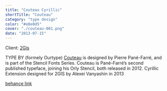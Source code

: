 ```yaml
---
title: "Couteau Cyrillic"
shortTitle: "Couteau"
category: "type design"
color: "#e0e0d5"
cover: "./couteau-001.png"
date: "2013-07-15"
---
```


Client: <a class="link" href="https://info.2gis.com/"><span class="wavy" data-content="2Gis">2Gis</span></a>

TYPE BY (formely Ourtype) <a href="https://www.typeby.com/fonts/couteau">Couteau</a> is designed by Pierre Pané-Farré, and is part of the Stencil Fonts Series. Couteau is Pané-Farré’s second published typeface, joining his Orly Stencil, both released in 2012.
Cyrillic Extension designed for 2GIS by Alexei Vanyashin in 2013

<a href="https://www.behance.net/gallery/130300699/Couteau-Cyrillic">behance link</a>



